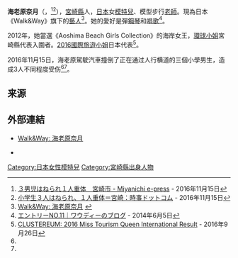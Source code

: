 {{disputed|time=2019-01-15T10:20:52+00:00}}
'''海老原奈月'''（{{Jpn|j=海老原 奈月|rm=Ebihara Natsuki}}，{{bd|1992年或1993年||}}<ref name="miyazaki">[http://the-miyanichi.co.jp/kennai/_22674.html ３男児はねられ１人重体　宮崎市 - Miyanichi e-press] {{Wayback|url=http://the-miyanichi.co.jp/kennai/_22674.html |date=20161116020438 }} {{ja icon}} - 2016年11月15日</ref><ref name="jiji">[http://www.jiji.com/jc/article?k=2016111500922&g=soc 小学生３人はねられ、１人重体＝宮崎：時事ドットコム] {{Wayback|url=http://www.jiji.com/jc/article?k=2016111500922&g=soc |date=20161116015455 }} {{ja icon}} - 2016年11月15日</ref>），[[宮崎縣|宮崎縣]]人，[[日本|日本]]女[[模特兒|模特兒]]、模型步行[[老師|老師]]。現為日本《Walk&Way》旗下的[[藝人|藝人]]<ref>[https://archive.is/20161101014225/http://ryo-garden.com/teacher/62/ Walk&Way: 海老原奈月] {{ja icon}}</ref>。她的愛好是彈[[鋼琴|鋼琴]]和[[唱歌|唱歌]]<ref>[http://ameblo.jp/wowdmiyazaki/entry-11961007570.html エントリーNO.11｜ワウディーのブログ] {{Wayback|url=http://ameblo.jp/wowdmiyazaki/entry-11961007570.html |date=20161116021515 }} {{ja icon}} - 2014年6月5日</ref>。

2012年，她當選《Aoshima Beach Girls Collection》的海岸女王，[[環球小姐|環球小姐]]宮崎縣代表入圍者。[[世界旅游小姐协会|2016國際旅遊小姐]]日本代表<ref>[http://clustereum.blogspot.jp/2016/09/2016-miss-tourism-queen-international.html CLUSTEREUM: 2016 Miss Tourism Queen International Result] {{Wayback|url=http://clustereum.blogspot.jp/2016/09/2016-miss-tourism-queen-international.html |date=20161118102150 }} {{en icon}} - 2016年9月26日</ref>。

2016年11月15日，海老原駕駛汽車撞倒了正在通过人行横道的三個小學男生，造成3人不同程度受伤<ref name="miyazaki"></ref><ref name="jiji"></ref>。

== 来源 ==
{{reflist}}

== 外部連結 ==
* [https://archive.is/20161101014225/http://ryo-garden.com/teacher/62/ Walk&Way: 海老原奈月] {{ja icon}}
* {{Twitter|ntpc24}} {{ja icon}}

{{DEFAULTSORT:Ebihara Natsuki}}
[[Category:日本女性模特兒|Category:日本女性模特兒]]
[[Category:宮崎縣出身人物|Category:宮崎縣出身人物]]